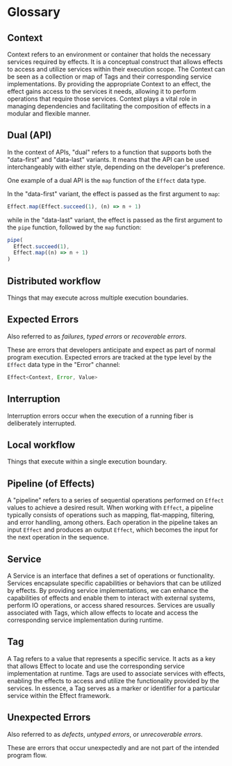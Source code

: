 # Glossary

## Context

Context refers to an environment or container that holds the necessary services required by effects. It is a conceptual construct that allows effects to access and utilize services within their execution scope. The Context can be seen as a collection or map of Tags and their corresponding service implementations. By providing the appropriate Context to an effect, the effect gains access to the services it needs, allowing it to perform operations that require those services. Context plays a vital role in managing dependencies and facilitating the composition of effects in a modular and flexible manner.

## Dual (API)

In the context of APIs, "dual" refers to a function that supports both the "data-first" and "data-last" variants.
It means that the API can be used interchangeably with either style, depending on the developer's preference.

One example of a dual API is the `map` function of the `Effect` data type.

In the "data-first" variant, the effect is passed as the first argument to `map`:

```ts
Effect.map(Effect.succeed(1), (n) => n + 1)
```

while in the "data-last" variant, the effect is passed as the first argument to the `pipe` function, followed by the `map` function:

```ts
pipe(
  Effect.succeed(1),
  Effect.map((n) => n + 1)
)
```

## Distributed workflow

Things that may execute across multiple execution boundaries.

## Expected Errors

Also referred to as _failures_, _typed errors_ or _recoverable errors_.

These are errors that developers anticipate and expect as part of normal program execution.
Expected errors are tracked at the type level by the `Effect` data type in the "Error" channel:

```ts /Error/
Effect<Context, Error, Value>
```

## Interruption

Interruption errors occur when the execution of a running fiber is deliberately interrupted.

## Local workflow

Things that execute within a single execution boundary.

## Pipeline (of Effects)

A "pipeline" refers to a series of sequential operations performed on `Effect` values to achieve a desired result.
When working with `Effect`, a pipeline typically consists of operations such as mapping, flat-mapping, filtering, and error handling, among others. Each operation in the pipeline takes an input `Effect` and produces an output `Effect`, which becomes the input for the next operation in the sequence.

## Service

A Service is an interface that defines a set of operations or functionality. Services encapsulate specific capabilities or behaviors that can be utilized by effects. By providing service implementations, we can enhance the capabilities of effects and enable them to interact with external systems, perform IO operations, or access shared resources. Services are usually associated with Tags, which allow effects to locate and access the corresponding service implementation during runtime.

## Tag

A Tag refers to a value that represents a specific service. It acts as a key that allows Effect to locate and use the corresponding service implementation at runtime. Tags are used to associate services with effects, enabling the effects to access and utilize the functionality provided by the services. In essence, a Tag serves as a marker or identifier for a particular service within the Effect framework.

## Unexpected Errors

Also referred to as _defects_, _untyped errors_, or _unrecoverable errors_.

These are errors that occur unexpectedly and are not part of the intended program flow.
